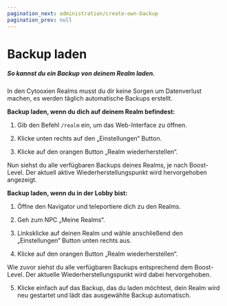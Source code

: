 ```yaml
---
pagination_next: administration/create-own-backup
pagination_prev: null
---
```


# Backup laden

##### So kannst du ein Backup von deinem Realm laden.

In den Cytooxien Realms musst du dir keine Sorgen um Datenverlust machen, es werden täglich automatische Backups erstellt.


**Backup laden, wenn du dich auf deinem Realm befindest:**
1. Gib den Befehl `/realm` ein, um das Web-Interface zu öffnen.

 2. Klicke unten rechts auf den „Einstellungen“ Button.

 3. Klicke auf den orangen Button „Realm wiederherstellen“.

Nun siehst du alle verfügbaren Backups deines Realms, je nach Boost-Level.
Der aktuell aktive Wiederherstellungspunkt wird hervorgehoben angezeigt.



**Backup laden, wenn du in der Lobby bist:**
1. Öffne den Navigator und teleportiere dich zu den Realms.

 2. Geh zum NPC „Meine Realms“.

 3. Linksklicke auf deinen Realm und wähle anschließend den „Einstellungen“ Button unten rechts aus.

 4. Klicke auf den orangen Button „Realm wiederherstellen“.

Wie zuvor siehst du alle verfügbaren Backups entsprechend dem Boost-Level.
Der aktuelle Wiederherstellungspunkt wird dabei hervorgehoben.

5. Klicke einfach auf das Backup, das du laden möchtest, dein Realm wird neu gestartet und lädt das ausgewählte Backup automatisch.